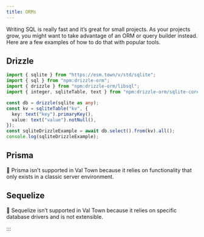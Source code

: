 ```yaml
---
title: ORMs
---
```


Writing SQL is really fast and it’s great for small projects. As your projects
grow, you might want to take advantage of an ORM or query builder instead. Here
are a few examples of how to do that with popular tools.

## Drizzle

```ts
import { sqlite } from "https://esm.town/v/std/sqlite";
import { sql } from "npm:drizzle-orm";
import { drizzle } from "npm:drizzle-orm/libsql";
import { integer, sqliteTable, text } from "npm:drizzle-orm/sqlite-core";

const db = drizzle(sqlite as any);
const kv = sqliteTable("kv", {
  key: text("key").primaryKey(),
  value: text("value").notNull(),
});
const sqliteDrizzleExample = await db.select().from(kv).all();
console.log(sqliteDrizzleExample);
```

## Prisma

🚫 Prisma isn’t supported in Val Town because it relies on functionality that
only exists in a classic server environment.

## Sequelize

🚫 Sequelize isn’t supported in Val Town because it relies on specific database
drivers and is not extensible.

:::
